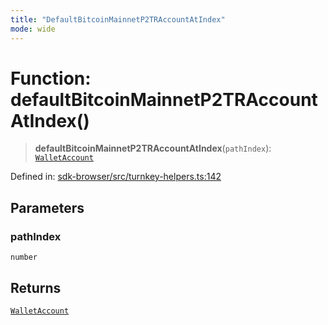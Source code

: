 ```yaml
---
title: "DefaultBitcoinMainnetP2TRAccountAtIndex"
mode: wide
---
```

  
# Function: defaultBitcoinMainnetP2TRAccountAtIndex()

> **defaultBitcoinMainnetP2TRAccountAtIndex**(`pathIndex`): [`WalletAccount`](../WalletAccount/readme)

Defined in: [sdk-browser/src/turnkey-helpers.ts:142](https://github.com/tkhq/sdk/blob/d88b5e1f9a6cca8e54e61f8a127aa90fcebeaa2e/packages/sdk-browser/src/turnkey-helpers.ts#L142)

## Parameters

### pathIndex

`number`

## Returns

[`WalletAccount`](../WalletAccount/readme)
